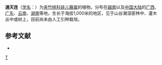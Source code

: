 {{Speciesbox 
| taxon = Tylophora koi
| authority = Merr.
}}
'''通天连'''（[[学名|学名]]：{{lang|la|''Tylophora koi''}}）为[[夹竹桃科|夹竹桃科]][[娃儿藤属|娃儿藤属]]的植物。分布在[[越南|越南]]以及[[中国大陆|中国大陆]]的[[广西|广西]]、[[广东|广东]]、[[云南|云南]]、[[湖南|湖南]]等地，生长于海拔1,000米的地区，见于山谷潮湿密林中、灌木丛中或树上，目前尚未由人工引种栽培。

== 参考文献 ==
<div class="references-small">
* {{cite web| url =http://www.bioinfo.cn/db05/KmzwSpecies.php?action=view&id=1318| title =通天连| work =《中国高等植物数据库全库》| publisher =中国科学院微生物研究所| author =昆明植物研究所| accessdate =2009-02-22| deadurl =yes| archiveurl =https://web.archive.org/web/20160305001452/http://www.bioinfo.cn/db05/KmzwSpecies.php?action=view&id=1318| archivedate =2016-03-05}}
</div>
{{Taxonbar}}

[[Category:娃儿藤属|T]]
